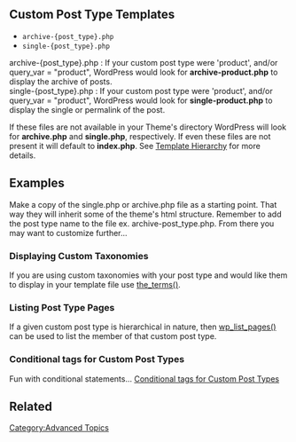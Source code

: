 == Custom Post Type Templates ==

* <tt style="font-weight:bold; color:#036">archive-{post_type}.php</tt>
* <tt style="font-weight:bold; color:#036">single-{post_type}.php</tt>

; archive-{post_type}.php : If your custom post type were 'product', and/or query_var = "product", WordPress would look for <b>archive-product.php</b> to display the archive of posts.
; single-{post_type}.php : If your custom post type were 'product', and/or query_var = "product", WordPress would look for <b>single-product.php</b> to display the single or permalink of the post.

If these files are not available in your Theme's directory WordPress will look for <b>archive.php</b> and <b>single.php</b>, respectively. If even these files are not present it will default to <b>index.php</b>. 
See [http://codex.wordpress.org/Template_Hierarchy Template Hierarchy] for more details.

== Examples ==

Make a copy of the single.php or archive.php file as a starting point. That way they will inherit some of the theme's html structure.  Remember to add the post type name to the file ex. archive-post_type.php.  From there you may want to customize further...

=== Displaying Custom Taxonomies ===

If you are using custom taxonomies with your post type and would like them to display in your template file use [[Function_Reference/the_terms |the_terms()]].

=== Listing Post Type Pages ===

If a given custom post type is hierarchical in nature, then [[Function_Reference/wp_list_pages#List_members_of_a_custom_post_type|wp_list_pages()]] can be used to list the member of that custom post type.

=== Conditional tags for Custom Post Types ===

Fun with conditional statements...
[[Conditional_Tags#A_Post_Type|Conditional tags for Custom Post Types]]

== Related ==

{{Theme Templates}}
{{Tag Footer}}

{{Stub}}
[[Category:Advanced Topics]]